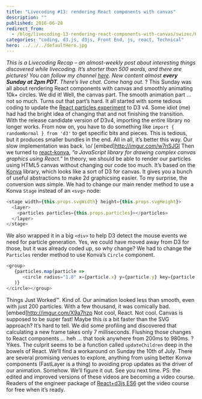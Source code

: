 ```yaml
---
title: "Livecoding #13: rendering React components with canvas"
description: ""
published: 2016-06-28
redirect_from:
  - /blog/livecoding-13-rendering-react-components-with-canvas/swizec/6784
categories: "coding, d3.js, d3js, Front End, js, react, Technical"
hero: ../../../defaultHero.jpg
---
```


_This is a Livecoding Recap – an almost-weekly post about interesting things discovered while livecoding. It’s shorter than 500 words, and there are pictures! You can follow my channel [here](https://livecoding.tv/swizec). New content almost **every Sunday at 2pm PDT**. There’s live chat. Come hang out._ ? This Sunday was all about rendering React components with canvas and smoothly animating 10k+ circles. We did it! Well, the canvas part. The smooth animation part … not so much. Turns out that part’s hard. It all started with some tedious coding to update the [React particles experiment](https://github.com/Swizec/react-particles-experiment) to D3 v4. Some idiot (me) had had the bright idea of changing that and not finishing the transition. With the release candidate version of D3v4, importing the entire library no longer works. From now on, you have to do something like `import { randomNormal } from 'd3'` to get specific bits and pieces. This is tedious, but it produces smaller bundles in the end. All in all, it’s better this way. Our slow implementation was back. \\o/ \[embed]<http://imgur.com/w7nSJGI> Then we turned to [react-konva](https://github.com/lavrton/react-konva), _“a JavaScript library for drawing complex canvas graphics using React.”_ In theory, we should be able to render our particles using HTML5 canvas without changing our code too much. It’s based on the [Konva](http://konvajs.github.io/) library, which looks like a sort of D3 for canvas. It gives you a bunch of useful abstractions to make 2d graphicsing easier. To my surprise, the conversion _was_ simple. We had to change our main render method to use a Konva `Stage` instead of an `<svg>` node:

```javascript
<stage width={this.props.svgWidth} height={this.props.svgHeight}>
  <layer>
    <particles particles={this.props.particles}></particles>
  </layer>
</stage>
```

We also wrapped it in a big `<div>` to help D3 detect the mouse events we need for particle generation. Yes, we could have moved away from D3 for those, but it was already coded up, so why change? We had to change the `Particles` render method to use Konva’s `Circle` component.

```javascript
<group>
   {particles.map(particle =>
      <circle radius="1.8" x={particle.x} y={particle.y} key={particle.id} fill="black">
   )}
</circle></group>
```

Things Just Worked™. Kind of. Our animation looked less than smooth, even with just 200 particles. With a few thousand, it was comically bad. \[embed]<http://imgur.com/X9a7hzp> Not cool, React. Not cool. Canvas is supposed to be super fast! Maybe this _is_ a bit faster than the SVG approach? It’s hard to tell. We did some profiling and discovered that calculating a new frame takes only 7 milliseconds. Flushing those changes to React components … heh … that took anywhere from 200ms to 980ms. ? Yikes. The culprit seems to be a function called `updateChildren` deep in the bowels of React. We’ll find a workaround on Sunday the 10th of July. There are several promising venues to explore, anything from using better Konva components (FastLayer is a thing) to avoiding prop updates as the driver of our animation. Somehow. We’ll figure it out. See you next time. PS: the edited and improved versions of these videos are becoming a video course. Readers of the engineer package of [React+d3js ES6](http://swizec.com/reactd3js/) get the video course for free when it’s ready.
